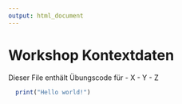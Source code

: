 ```yaml
---
output: html_document
---
```


# Workshop Kontextdaten

Dieser File enthält Übungscode für
- X
- Y
- Z

```r
  print("Hello world!")
```